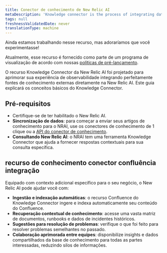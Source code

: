 ```yaml
---
title: Conector de conhecimento de New Relic AI
metaDescription: 'Knowledge connector is the process of integrating data from various sources to create a unified view of information. This unified view can be used to improve decision-making, automate processes, and enhance customer experiences.'
tags: null
freshnessValidatedDate: never
translationType: machine
---
```


<Callout title="visualização">
  Ainda estamos trabalhando nesse recurso, mas adoraríamos que você experimentasse!

  Atualmente, esse recurso é fornecido como parte de um programa de visualização de acordo com nossas [políticas de pré-lançamento](/docs/licenses/license-information/referenced-policies/new-relic-pre-release-policy).
</Callout>

O recurso Knowledge Connector da New Relic AI foi projetado para aprimorar sua experiência de observabilidade integrando perfeitamente fontes de conhecimento externas diretamente na New Relic AI. Este guia explicará os conceitos básicos do Knowledge Connector.

## Pré-requisitos

* Certifique-se de ter habilitado o New Relic AI.
* **Sincronização de dados**: para começar a enviar seus artigos de conhecimento para o NRAI, use os conectores de conhecimento de 1 clique ou a [API do conector de conhecimento](/docs/apis/nerdgraph/examples/nerdgraph-rag).
* **Consultando New Relic AI**: o NRAI tem uma ferramenta Knowledge Connector que ajuda a fornecer respostas contextuais para sua consulta específica.

## recurso de conhecimento conector confluência integração

Equipado com contexto adicional específico para o seu negócio, o New Relic AI pode ajudar você com:

* **Ingestão e indexação automáticas**: o recurso Confluence do Knowledge Connector ingere e indexa automaticamente seu conteúdo do Confluence.
* **Recuperação contextual de conhecimento**: acesse uma vasta matriz de documentos, runbooks e dados de incidentes históricos.
* **Sugestões para resolução de problemas**: verifique o que foi feito para resolver problemas semelhantes no passado.
* **Colaboração aprimorada entre equipes**: disponibilize insights e dados compartilhados da base de conhecimento para todas as partes interessadas, reduzindo silos de informações.